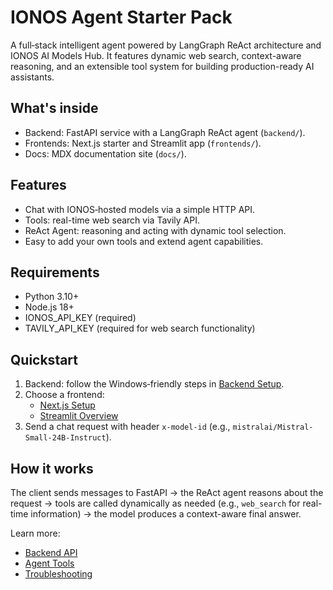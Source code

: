 # IONOS Agent Starter Pack

A full‑stack intelligent agent powered by LangGraph ReAct architecture and IONOS AI Models Hub. It features dynamic web search, context-aware reasoning, and an extensible tool system for building production-ready AI assistants.

## What's inside
- Backend: FastAPI service with a LangGraph ReAct agent (`backend/`).
- Frontends: Next.js starter and Streamlit app (`frontends/`).
- Docs: MDX documentation site (`docs/`).

## Features
- Chat with IONOS‑hosted models via a simple HTTP API.
- Tools: real-time web search via Tavily API.
- ReAct Agent: reasoning and acting with dynamic tool selection.
- Easy to add your own tools and extend agent capabilities.

## Requirements
- Python 3.10+
- Node.js 18+
- IONOS_API_KEY (required)
- TAVILY_API_KEY (required for web search functionality)

## Quickstart
1) Backend: follow the Windows‑friendly steps in [Backend Setup](/docs/backend/setup).
2) Choose a frontend:
	- [Next.js Setup](/docs/frontend/nextjs/setup)
	- [Streamlit Overview](/docs/frontend/streamlit)
3) Send a chat request with header `x-model-id` (e.g., `mistralai/Mistral-Small-24B-Instruct`).

## How it works
The client sends messages to FastAPI → the ReAct agent reasons about the request → tools are called dynamically as needed (e.g., `web_search` for real-time information) → the model produces a context-aware final answer.

Learn more:
- [Backend API](/docs/backend/api)
- [Agent Tools](/docs/backend/agent-tools)
- [Troubleshooting](/docs/backend/troubleshooting)




